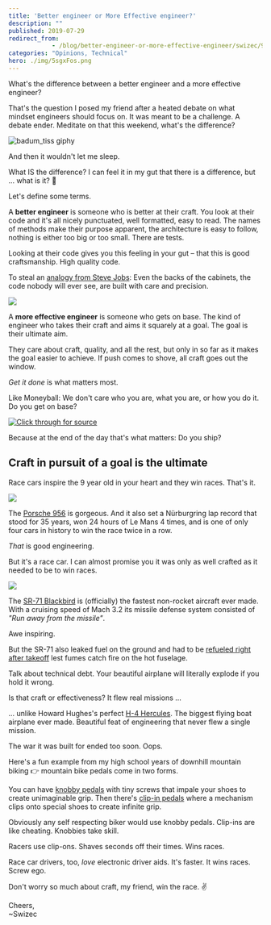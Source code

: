 ```yaml
---
title: 'Better engineer or More Effective engineer?'
description: ""
published: 2019-07-29
redirect_from: 
            - /blog/better-engineer-or-more-effective-engineer/swizec/9169
categories: "Opinions, Technical"
hero: ./img/5sgxFos.png
---
```

What's the difference between a better engineer and a more effective engineer?





That's the question I posed my friend after a heated debate on what mindset engineers should focus on. It was meant to be a challenge. A debate ender. Meditate on that this weekend, what's the difference?



![badum_tiss giphy](./img/media-3o7bu0DiYRxehc7dTi-giphy.gif)



And then it wouldn't let me sleep.



What IS the difference? I can feel it in my gut that there is a difference, but ... what is it? 🤨



Let's define some terms.



A **better engineer** is someone who is better at their craft. You look at their code and it's all nicely punctuated, well formatted, easy to read. The names of methods make their purpose apparent, the architecture is easy to follow, nothing is either too big or too small. There are tests.



Looking at their code gives you this feeling in your gut – that this is good craftsmanship. High quality code.



To steal an [analogy from Steve Jobs](https://www.goodreads.com/quotes/445621-when-you-re-a-carpenter-making-a-beautiful-chest-of-drawers): Even the backs of the cabinets, the code nobody will ever see, are built with care and precision.



![](./img/5sgxFos.png)



A **more effective engineer** is someone who gets on base. The kind of engineer who takes their craft and aims it squarely at a goal. The goal is their ultimate aim.



They care about craft, quality, and all the rest, but only in so far as it makes the goal easier to achieve. If push comes to shove, all craft goes out the window.



_Get it done_ is what matters most.



Like Moneyball: We don't care who you are, what you are, or how you do it. Do you get on base?





[![Click through for source](./img/techletter.app-screenshot-1564416546196.png)](https://www.youtube.com/watch?v=DtumWOsgFXc)





Because at the end of the day that's what matters: Do you ship?



## Craft in pursuit of a goal is the ultimate



Race cars inspire the 9 year old in your heart and they win races. That's it.



![](./img/sites-default-files-styles-16x9_929w-public-news-listicle-image-1_39.jpg)



The [Porsche 956](https://en.wikipedia.org/wiki/Porsche_956) is gorgeous. And it also set a Nürburgring lap record that stood for 35 years, won 24 hours of Le Mans 4 times, and is one of only four cars in history to win the race twice in a row.



_That_ is good engineering.



But it's a race car. I can almost promise you it was only as well crafted as it needed to be to win races.



![](https://upload.wikimedia.org/wikipedia/commons/9/90/Sr71_1.jpg)



The [SR-71 Blackbird](https://en.wikipedia.org/wiki/Lockheed_SR-71_Blackbird) is (officially) the fastest non-rocket aircraft ever made. With a cruising speed of Mach 3.2 its missile defense system consisted of _"Run away from the missile"_.



Awe inspiring.



But the SR-71 also leaked fuel on the ground and had to be [refueled right after takeoff](https://theaviationgeekclub.com/former-sr-71-driver-explains-why-the-blackbird-had-to-refuel-after-takeoff/) lest fumes catch fire on the hot fuselage.



Talk about technical debt. Your beautiful airplane will literally explode if you hold it wrong.



Is that craft or effectiveness? It flew real missions ...



... unlike Howard Hughes's perfect [H-4 Hercules](https://en.wikipedia.org/wiki/Hughes_H-4_Hercules). The biggest flying boat airplane ever made. Beautiful feat of engineering that never flew a single mission.



The war it was built for ended too soon. Oops.



Here's a fun example from my high school years of downhill mountain biking 👉 mountain bike pedals come in two forms.



You can have [knobby pedals](https://www.rei.com/media/product/130123) with tiny screws that impale your shoes to create unimaginable grip. Then there's [clip-in pedals](https://www.rei.com/media/product/878487) where a mechanism clips onto special shoes to create infinite grip.



Obviously any self respecting biker would use knobby pedals. Clip-ins are like cheating. Knobbies take skill.



Racers use clip-ons. Shaves seconds off their times. Wins races.



Race car drivers, too, _love_ electronic driver aids. It's faster. It wins races. Screw ego.



  




Don't worry so much about craft, my friend, win the race. ✌️



  




Cheers,  
~Swizec
